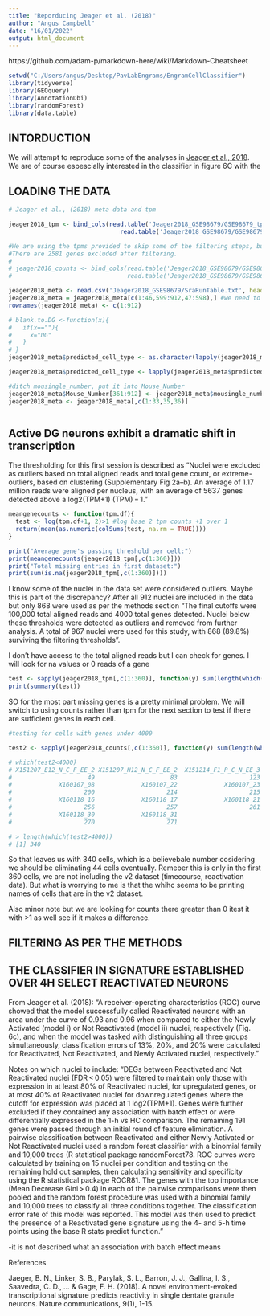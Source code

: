 ---
title: "Reporducing Jeager et al. (2018)"
author: "Angus Campbell"
date: "16/01/2022"
output: html_document
---

https://github.com/adam-p/markdown-here/wiki/Markdown-Cheatsheet

```{r message=FALSE, include=FALSE}
setwd("C:/Users/angus/Desktop/PavLabEngrams/EngramCellClassifier")
library(tidyverse)
library(GEOquery)
library(AnnotationDbi)
library(randomForest)
library(data.table)
```

INTORDUCTION
---
  We will attempt to reproduce some of the analyses in [Jeager et al., 2018](https://www.ncbi.nlm.nih.gov/pmc/articles/PMC6079101/).  We are of course espescially interested in the classifier in figure 6C with the 
  
  
LOADING THE DATA
---

```{r}
# Jeager et al., (2018) meta data and tpm

jeager2018_tpm <- bind_cols(read.table('Jeager2018_GSE98679/GSE98679_tpm.txt.gz', header = TRUE, check.names = FALSE),
                               read.table('Jeager2018_GSE98679/GSE98679_v2_GSM3308862-GSM3309413_tpm.txt.gz', header = TRUE, check.names = FALSE))

#We are using the tpms provided to skip some of the filtering steps, but if desreed here's where they are.
#There are 2581 genes excluded after filtering.
#
# jeager2018_counts <- bind_cols(read.table('Jeager2018_GSE98679/GSE98679_count.txt.gz', header = TRUE, check.names = FALSE),
#                                read.table('Jeager2018_GSE98679/GSE98679_v2_GSM3308862-GSM3309413_count.txt.gz', header = TRUE, check.names = FALSE))

```

```{r}

jeager2018_meta <- read.csv('Jeager2018_GSE98679/SraRunTable.txt', header = TRUE)
jeager2018_meta = jeager2018_meta[c(1:46,599:912,47:598),] #we need to fix Jeager's files up a bit
rownames(jeager2018_meta) <- c(1:912)

# blank.to.DG <-function(x){
#   if(x==""){
#     x="DG"
#   }
# }
jeager2018_meta$predicted_cell_type <- as.character(lapply(jeager2018_meta$predicted_cell_type, function(x) if (x=="") {"DG"} else {x}))

jeager2018_meta$predicted_cell_type <- lapply(jeager2018_meta$predicted_cell_type, function(x) if (x=="") {"DG"} else {x})

#ditch mousingle_number, put it into Mouse_Number
jeager2018_meta$Mouse_Number[361:912] <- jeager2018_meta$mousingle_number[361:912]
jeager2018_meta <- jeager2018_meta[,c(1:33,35,36)]



```

Active DG neurons exhibit a dramatic shift in transcription
---

The thresholding for this first session is described as "Nuclei were excluded as outliers based on total aligned reads and total gene count, or extreme-outliers, based on clustering (Supplementary Fig 2a–b). An average of 1.17 million reads were aligned per nucleus, with an average of 5637 genes detected above a log2(TPM+1) (TPM) = 1."

```{r}

meangenecounts <- function(tpm.df){
  test <- log(tpm.df+1, 2)>1 #log base 2 tpm counts +1 over 1
  return(mean(as.numeric(colSums(test, na.rm = TRUE)))) 
}

print("Average gene's passing threshold per cell:")
print(meangenecounts(jeager2018_tpm[,c(1:360)])) 
print("Total missing entries in first dataset:")
print(sum(is.na(jeager2018_tpm[,c(1:360)]))) 
```

I know some of the nuclei in the data set were considered outliers.  Maybe this is part of the discrepancy?  After all 912 nuclei are included in the data but only 868 were used as per the methods section  "The final cutoffs were 100,000 total aligned reads and 4000 total genes detected. Nuclei below these thresholds were detected as outliers and removed from further analysis. A total of 967 nuclei were used for this study, with 868 (89.8%) surviving the filtering thresholds".

I don't have access to the total aligned reads but I can check for genes.  I will look for na values or 0 reads of a gene

```{r}
test <- sapply(jeager2018_tpm[,c(1:360)], function(y) sum(length(which(is.na(y)))))
print(summary(test))
```

SO for the most part missing genes is a pretty minimal problem. We will switch to using counts rather than tpm for the next section to test if there are sufficient genes in each cell.

```{r}
#testing for cells with genes under 4000

test2 <- sapply(jeager2018_counts[,c(1:360)], function(y) sum(length(which(y>0))))

# which(test2<4000)
# X151207_E12_N_C_F_EE_2 X151207_H12_N_C_F_EE_2  X151214_F1_P_C_N_EE_3  X151214_H1_P_C_N_EE_3 X151214_H11_P_C_F_EE_3             X160107_07 
#                     49                     83                    123                    137                    139                    199 
#             X160107_08             X160107_22             X160107_23             X160107_29             X160118_09             X160118_14 
#                    200                    214                    215                    221                    249                    254 
#             X160118_16             X160118_17             X160118_21             X160118_27             X160118_28             X160118_29 
#                    256                    257                    261                    267                    268                    269 
#             X160118_30             X160118_31 
#                    270                    271 

# > length(which(test2>4000))
# [1] 340
```

So that leaves us with 340 cells, which is a believebale number cosidering we should be eliminating 44 cells eventually.  Remeber this is only in the first 360 cells, we are not including the v2 dataset (timecourse, reactivation data).  But what is worrying to me is that the whihc seems to be printing names of cells that are in the v2 dataset.

Also minor note but we are looking for counts there greater than 0 itest it with >1 as well see if it makes a difference.

FILTERING AS PER THE METHODS
---





THE CLASSIFIER IN SIGNATURE ESTABLISHED OVER 4H SELECT REACTIVATED NEURONS
---

From Jeager et al. (2018):  "A receiver-operating characteristics (ROC) curve showed that the model successfully called Reactivated neurons with an area under the curve of 0.93 and 0.96 when compared to either the Newly Activated (model i) or Not Reactivated (model ii) nuclei, respectively (Fig. 6c), and when the model was tasked with distinguishing all three groups simultaneously, classification errors of 13%, 20%, and 20% were calculated for Reactivated, Not Reactivated, and Newly Activated nuclei, respectively."

Notes on which nuclei to include:  "DEGs between Reactivated and Not Reactivated nuclei (FDR < 0.05) were filtered to maintain only those with expression in at least 80% of Reactivated nuclei, for upregulated genes, or at most 40% of Reactivated nuclei for downregulated genes where the cutoff for expression was placed at 1 log2(TPM+1). Genes were further excluded if they contained any association with batch effect or were differentially expressed in the 1-h vs HC comparison. The remaining 191 genes were passed through an initial round of feature elimination. A pairwise classification between Reactivated and either Newly Activated or Not Reactivated nuclei used a random forest classifier with a binomial family and 10,000 trees (R statistical package randomForest78. ROC curves were calculated by training on 15 nuclei per condition and testing on the remaining hold out samples, then calculating sensitivity and specificity using the R statistical package ROCR81. The genes with the top importance (Mean Decrease Gini > 0.4) in each of the pairwise comparisons were then pooled and the random forest procedure was used with a binomial family and 10,000 trees to classify all three conditions together. The classification error rate of this model was reported. This model was then used to predict the presence of a Reactivated gene signature using the 4- and 5-h time points using the base R stats predict function."

-it is not described what an association with batch effect means



References

Jaeger, B. N., Linker, S. B., Parylak, S. L., Barron, J. J., Gallina, I. S., Saavedra, C. D., ... & Gage, F. H. (2018). A novel environment-evoked transcriptional signature predicts reactivity in single dentate granule neurons. Nature communications, 9(1), 1-15.

